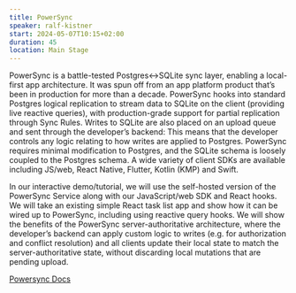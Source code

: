 ```yaml
---
title: PowerSync
speaker: ralf-kistner
start: 2024-05-07T10:15+02:00
duration: 45
location: Main Stage
---
```


PowerSync is a battle-tested Postgres<->SQLite sync layer, enabling a local-first app architecture. It was spun off from an app platform product that’s been in production for more than a decade. PowerSync hooks into standard Postgres logical replication to stream data to SQLite on the client (providing live reactive queries), with production-grade support for partial replication through Sync Rules. Writes to SQLite are also placed on an upload queue and sent through the developer’s backend: This means that the developer controls any logic relating to how writes are applied to Postgres. PowerSync requires minimal modification to Postgres, and the SQLite schema is loosely coupled to the Postgres schema. A wide variety of client SDKs are available including JS/web, React Native, Flutter, Kotlin (KMP) and Swift.

In our interactive demo/tutorial, we will use the self-hosted version of the PowerSync Service along with our JavaScript/web SDK and React hooks. We will take an existing simple React task list app and show how it can be wired up to PowerSync, including using reactive query hooks. We will show the benefits of the PowerSync server-authoritative architecture, where the developer’s backend can apply custom logic to writes (e.g. for authorization and conflict resolution) and all clients update their local state to match the server-authoritative state, without discarding local mutations that are pending upload.

<a href="https://docs.powersync.com/" target="_blank">
  Powersync Docs
</a>
